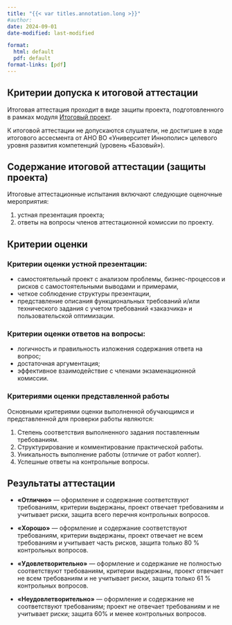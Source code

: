 ```yaml
---
title: "{{< var titles.annotation.long >}}"
#author:
date: 2024-09-01
date-modified: last-modified

format:
  html: default
  pdf: default
format-links: [pdf]
---
```



## Критерии допуска к итоговой аттестации

Итоговая аттестация проходит в виде защиты проекта, подготовленного в рамках модуля
[Итоговый проект](/project/index.qmd "Итоговый проект").

К итоговой аттестации не допускаются слушатели, не достигшие в ходе итогового ассесмента от АНО ВО &laquo;Университет Иннополис&raquo; целевого уровня развития компетенций (уровень &laquo;Базовый&raquo;).


## Содержание итоговой аттестации (защиты проекта)
Итоговые аттестационные испытания включают следующие оценочные мероприятия:

1. устная презентация проекта;
2. ответы на вопросы членов аттестационной комиссии по проекту.


## Критерии оценки

### Критерии оценки устной презентации:
- самостоятельный проект с анализом проблемы, бизнес-процессов и рисков с самостоятельными выводами и примерами,
- четкое соблюдение структуры презентации,
- представление описания функциональных требований и/или технического задания с учетом требований &laquo;заказчика&raquo; и пользовательской оптимизации.

### Критерии оценки ответов на вопросы:
- логичность и правильность изложения содержания ответа на вопрос;
- достаточная аргументация;
- эффективное взаимодействие с членами экзаменационной комиссии.

### Критериями оценки представленной работы
Основными критериями оценки выполненной обучающимся и представленной для проверки работы являются:

1. Степень соответствия выполненного задания поставленным требованиям.
2. Структурирование и комментирование практической работы.
3. Уникальность выполнение работы (отличие от работ коллег).
4. Успешные ответы на контрольные вопросы.


## Результаты аттестации
- **&laquo;Отлично&raquo;** --- оформление и содержание соответствуют требованиям, критерии выдержаны, проект отвечает требованиям и учитывает риски, защита всего перечня контрольных вопросов.

- **&laquo;Хорошо&raquo;** --- оформление и содержание соответствуют требованиям, критерии выдержаны, проект отвечает не всем требованиям и учитывает часть рисков, защита только 80 % контрольных вопросов.

- **&laquo;Удовлетворительно&raquo;** --- оформление и содержание не полностью соответствуют требованиям, критерии выдержаны, проект отвечает не всем требованиям и не учитывает риски, защита только 61 % контрольных вопросов.

- **&laquo;Неудовлетворительно&raquo;** --- оформление и содержание не соответствуют требованиям; проект не отвечает требованиям и не учитывает риски; защита 60% и менее контрольных вопросов.
